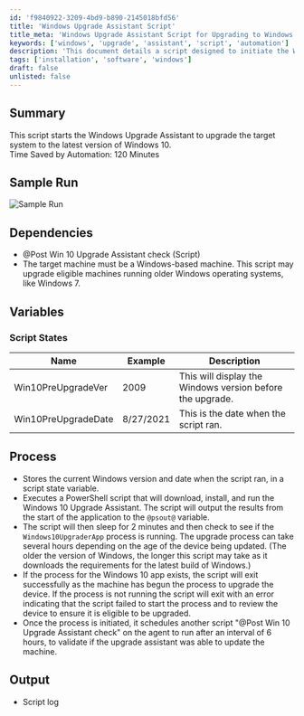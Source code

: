 ```yaml
---
id: 'f9840922-3209-4bd9-b890-2145018bfd56'
title: 'Windows Upgrade Assistant Script'
title_meta: 'Windows Upgrade Assistant Script for Upgrading to Windows 10'
keywords: ['windows', 'upgrade', 'assistant', 'script', 'automation']
description: 'This document details a script designed to initiate the Windows Upgrade Assistant for upgrading a target system to the latest version of Windows 10, including dependencies, variables, and the overall process involved in executing the upgrade.'
tags: ['installation', 'software', 'windows']
draft: false
unlisted: false
---
```

## Summary

This script starts the Windows Upgrade Assistant to upgrade the target system to the latest version of Windows 10.  
Time Saved by Automation: 120 Minutes

## Sample Run

![Sample Run](../../../static/img/DEV---Windows-10-Upgrade-Assistant/image_1.png)

## Dependencies

- @Post Win 10 Upgrade Assistant check (Script)
- The target machine must be a Windows-based machine. This script may upgrade eligible machines running older Windows operating systems, like Windows 7.

## Variables

### Script States

| Name                  | Example   | Description                                           |
|-----------------------|-----------|-------------------------------------------------------|
| Win10PreUpgradeVer    | 2009      | This will display the Windows version before the upgrade. |
| Win10PreUpgradeDate   | 8/27/2021 | This is the date when the script ran.                |

## Process

- Stores the current Windows version and date when the script ran, in a script state variable.
- Executes a PowerShell script that will download, install, and run the Windows 10 Upgrade Assistant. The script will output the results from the start of the application to the `@psout@` variable.
- The script will then sleep for 2 minutes and then check to see if the `Windows10UpgraderApp` process is running. The upgrade process can take several hours depending on the age of the device being updated. (The older the version of Windows, the longer this script may take as it downloads the requirements for the latest build of Windows.)
- If the process for the Windows 10 app exists, the script will exit successfully as the machine has begun the process to upgrade the device. If the process is not running the script will exit with an error indicating that the script failed to start the process and to review the device to ensure it is eligible to be upgraded.
- Once the process is initiated, it schedules another script "@Post Win 10 Upgrade Assistant check" on the agent to run after an interval of 6 hours, to validate if the upgrade assistant was able to update the machine.

## Output

- Script log












